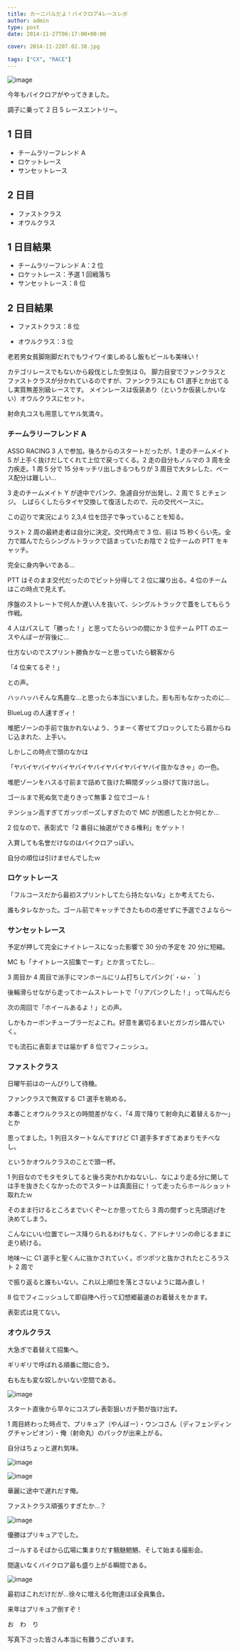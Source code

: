 ---
title: カーニバルだよ！バイクロア4レースレポ
author: admin
type: post
date: 2014-11-27T06:17:00+00:00

cover: 2014-11-2207.02.38.jpg

tags: ["CX", "RACE"]
---

![image](2014-11-2207.02.38)

今年もバイクロアがやってきました。

調子に乗って 2 日 5 レースエントリー。

## 1 日目

- チームラリーフレンド A
- ロケットレース
- サンセットレース

## 2 日目

- ファストクラス
- オウルクラス

## 1 日目結果

- チームラリーフレンド A：2 位
- ロケットレース：予選 1 回戦落ち
- サンセットレース：8 位

## 2 日目結果

- ファストクラス：8 位

- オウルクラス：3 位

老若男女貧脚剛脚だれでもワイワイ楽しめるし飯もビールも美味い！

カテゴリレースでもないから殺伐とした空気は 0。
脚力目安でファンクラスとファストクラスが分かれているのですが、ファンクラスにも
C1 選手とか出てるし実質無差別級レースです。
メインレースは仮装あり（というか仮装しかいない）オウルクラスにセット。

射命丸コスも用意してヤル気満々。

### チームラリーフレンド A

ASSO RACING 3 人で参加。後ろからのスタートだったが、1 走のチームメイト S が上手く抜けだしてくれて上位で戻ってくる。2 走の自分もノルマの 3 周を全力疾走。1 周 5 分で 15 分キッチリ出しきるつもりが 3 周目で大タレした、ペース配分は難しい…

3 走のチームメイト Y が途中でパンク、急遽自分が出発し、2 周で S とチェンジ。
しばらくしたらタイヤ交換して復活したので、元の交代ペースに。

この辺りで実況により 2,3,4 位を団子で争っていることを知る。

ラスト 2 周の最終走者は自分に決定。交代時点で 3 位、前は 15 秒くらい先。全力で踏んでたらシングルトラックで詰まっていたお陰で 2 位チームの PTT をキャッチ。

完全に身内争いである…

PTT はそのまま交代だったのでピット分得して 2 位に躍り出る。4 位のチームはこの時点で見えず。

序盤のストレートで何人か遅い人を抜いて、シングルトラックで蓋をしてもらう作戦。

4 人はパスして「勝った！」と思ってたらいつの間にか 3 位チーム PTT のエースやんぼーが背後に…

仕方ないのでスプリント勝負かなーと思っていたら観客から

「4 位来てるぞ！」

との声。

ハッハッハそんな馬鹿な…と思ったら本当にいました。影も形もなかったのに…

BlueLug の人速すぎィ！

堆肥ゾーンの手前で抜かれないよう、うまーく寄せてブロックしてたら肩からねじ込まれた、上手い。

しかしこの時点で頭のなかは

「ヤバイヤバイヤバイヤバイヤバイヤバイヤバイヤバイ抜かなきゃ」の一色。

堆肥ゾーンをハスる寸前まで詰めて抜けた瞬間ダッシュ掛けて抜け出し。

ゴールまで死ぬ気で走りきって無事 2 位でゴール！

テンション高すぎてガッツポーズしすぎたので MC が困惑したとか何とか…

2 位なので、表彰式で「2 番目に抽選ができる権利」をゲット！

入賞しても名誉だけなのはバイクロアっぽい。

自分の順位は引けませんでしたｗ

### ロケットレース

「フルコースだから最初スプリントしてたら持たないな」とか考えてたら、

誰もタレなかった。ゴール前でキャッチできたものの差せずに予選でさよなら～

### サンセットレース

予定が押して完全にナイトレースになった影響で 30 分の予定を 20 分に短縮。

MC も「ナイトレース招集でーす」とか言ってたし…

3 周目か 4 周目で派手にマンホールにリム打ちしてパンク(´・ω・｀)

後輪滑らせながら走ってホームストレートで「リアパンクした！」って叫んだら

次の周回で「ホイールあるよ！」との声。

しかもカーボンチューブラーだよこれ。好意を裏切るまいとガシガシ踏んでいく。

でも流石に表彰までは届かず 8 位でフィニッシュ。

### ファストクラス

日曜午前はのーんびりして待機。

ファンクラスで無双する C1 選手を眺める。

本番ことオウルクラスとの時間差がなく、「4 周で降りて射命丸に着替えるか～」とか

思ってました。1 列目スタートなんですけど C1 選手多すぎてあまりモチベなし。

というかオウルクラスのことで頭一杯。

1 列目なのでモタモタしてると後ろ突かれかねないし、なにより走る分に関しては手を抜きたくなかったのでスタートは真面目に！って走ったらホールショット取れたｗ

そのまま行けるところまでいくぞ～とか思ってたら 3 周の間ずっと先頭逃げを決めてしまう。

こんなにいい位置でレース降りられるわけもなく、アドレナリンの命じるままに走り続ける。

地味～に C1 選手と聖くんに抜かされていく。ポツポツと抜かされたところラスト 2 周で

で振り返ると誰もいない。これ以上順位を落とさないように踏み直し！

8 位でフィニッシュして即自陣へ行って幻想郷最速のお着替えをかます。

表彰式は見てない。

### オウルクラス

大急ぎで着替えて招集へ。

ギリギリで呼ばれる順番に間に合う。

右も左も変な奴しかいない空間である。

![image](20141123-IMG_7310)

スタート直後から早々にコスプレ表彰狙いガチ勢が抜け出す。

1 周目終わった時点で、プリキュア（やんぼー）・ウンコさん（ディフェンディングチャンピオン）・俺（射命丸）のパックが出来上がる。

自分はちょっと遅れ気味。

![image](B3IIGfmCIAARIbN.jpg)

![image](DSC02036.jpg)

華麗に途中で遅れだす俺。

ファストクラス頑張りすぎたか…？

![image](DSC02294.jpg)

優勝はプリキュアでした。

ゴールするそばから広場に集まりだす魑魅魍魎、そして始まる撮影会。

間違いなくバイクロア最も盛り上がる瞬間である。

![image](PB231952.jpg)

最初はこれだけだが…徐々に増える化物達ほぼ全員集合。

来年はプリキュア倒すぞ！

お　わ　り

写真下さった皆さん本当に有難うございます。

<LinkBox isAmazonLink url="https://www.amazon.co.jp/dp/B012WCEAMW/" />
